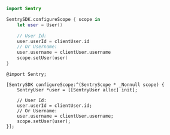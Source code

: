 ```swift {tabTitle:Swift}
import Sentry

SentrySDK.configureScope { scope in
    let user = User()

    // User Id:
    user.userId = clientUser.id
    // Or Username:
    user.username = clientUser.username
    scope.setUser(user)
}
```

```objc {tabTitle:Objective-C}
@import Sentry;

[SentrySDK configureScope:^(SentryScope * _Nonnull scope) {
    SentryUser *user = [[SentryUser alloc] init];

    // User Id:
    user.userId = clientUser.id;
    // Or Username:
    user.username = clientUser.username;
    scope.setUser(user);
}];
```
